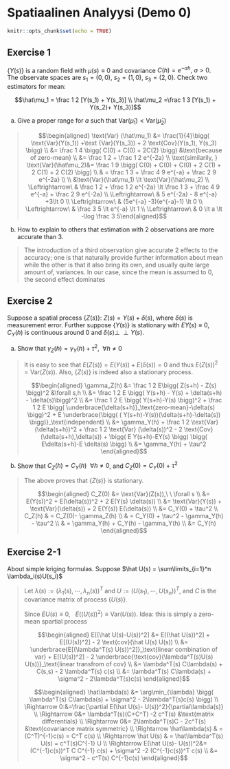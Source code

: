 # Spatiaalinen Analyysi (Demo 0)

```r
knitr::opts_chunk$set(echo = TRUE)
```

## Exercise 1

$\{Y(s)\}$ is a random field with $\mu(s)\equiv 0$ and covariance $C(h)= e^{-ah},\ a\gt0$. The observate spaces are $s_1=(0,0),\ s_2=(1,0),\ s_3=(2,0)$. Check two estimators for mean:

$$\hat\mu_1 = \frac 1 2 [Y(s_1) + Y(s_3)] \\ \hat\mu_2 =\frac 1 3 [Y(s_1) + Y(s_2)+ Y(s_3)]$$

(a) Give a proper range for $a$ such that $\text{Var}(\hat\mu_1)\lt \text{Var}(\hat\mu_2)$

<blockquote>

$$\begin{aligned} \text{Var} (\hat\mu_1) &= \frac{1}{4}\bigg( \text{Var}(Y(s_1)) +\text {Var}(Y(s_3)) + 2 \text{Cov}(Y(s_1), Y(s_3) \bigg)
\\ &=  \frac 1 4 \bigg( C(0) + C(0) + 2C(2) \bigg) &\text{because of zero-mean}
\\ &= \frac 1 2 + \frac 1 2 e^{-2a}
\\ \text{similarily, } \text{Var}(\hat\mu_2)&= \frac 1 9 \bigg( C(0) + C(0) + C(0) + 2 C(1) + 2 C(1) + 2 C(2) \bigg)
\\ & = \frac 1 3 + \frac 4 9 e^{-a} + \frac 2 9 e^{-2a}
\\
\\ &\text{Var}(\hat\mu_1) \lt \text{Var}(\hat\mu_2)
\\ \Leftrightarrow\ & \frac 1 2 + \frac 1 2 e^{-2a} \lt \frac 1 3 + \frac 4 9 e^{-a} + \frac 2 9 e^{-2a}
\\ \Leftrightarrow\ & 5 e^{-2a} - 8 e^{-a} +3\lt 0
\\ \Leftrightarrow\ & (5e^{-a} -3)(e^{-a}-1) \lt 0
\\ \Leftrightarrow\ & \frac 3 5 \lt e^{-a} \lt 1
\\ \Leftrightarrow\ & 0 \lt a \lt -\log \frac 3 5\end{aligned}$$

</blockquote>


(b) How to explain to others that estimation with 2 observations are more accurate than 3.

> The introduction of a third observation give accurate 2 effects to the accuracy; one is that naturally provide further information about mean while the other is that it also bring its own, and usually quite large amount of, variances. In our case, since the mean is assumed to 0, the second effect dominates

## Exercise 2

Suppose a spatial process $\{Z(s)\}:\ Z(s)=Y(s)+\delta(s)$, where $\delta(s)$ is measurement error. Further suppose $\{Y(s)\}$ is stationary with $EY(s) \equiv 0$, $C_Y(h)$ is continuous around 0 and $\delta(s) \perp\!\!\!\perp Y(s)$.

(a) Show that $\gamma_Z(h) = \gamma_Y(h) + \tau^2,\ \ \forall h\neq0$

<blockquote>
It is easy to see that $E(Z(s)) = E(Y(s)) + E(\delta(s)) = 0$ and thus $E(Z(s))^2 = \text{Var}(Z(s))$. Also, $\{Z(s)\}$ is indeed also a stationary process.

$$\begin{aligned} \gamma_Z(h) 
&= \frac 1 2 E\bigg( Z(s+h) - Z(s)  \bigg)^2 &\forall s,h
\\ &= \frac 1 2 E \bigg( Y(s+h) - Y(s) +  \delta(s+h) - \delta(s)\bigg)^2
\\ &= \frac 1 2 E \bigg( Y(s+h)-Y(s) \bigg)^2 + \frac 1 2 E \bigg( \underbrace{\delta(s+h)}_\text{zero-mean}-\delta(s) \bigg)^2 + E  \underbrace{\bigg( ( Y(s+h)-Y(s))(\delta(s+h)-\delta(s))  \bigg)}_\text{independent}
\\ &= \gamma_Y(h)  +  \frac 1 2 \text{Var} (\delta(s+h))^2 +  \frac 1 2 \text{Var} (\delta(s))^2    - 2 \text{Cov}(\delta(s+h),\delta(s)) +  \bigg( E Y(s+h)-EY(s) \bigg) \bigg( E\delta(s+h)-E \delta(s) \bigg)
\\ &= \gamma_Y(h) + \tau^2
\end{aligned}$$

</blockquote>

(b) Show that $C_Z(h)=C_Y(h)\ \ \forall h\neq 0$, and $C_Z(0) = C_Y(0) +\tau^2$

<blockquote>

The above proves that $\{Z(s)\}$ is stationary.

$$\begin{aligned} C_Z(0)
&= \text{Var}(Z(s)),\ \ \forall s
\\ &= E(Y(s))^2 + E(\delta(s))^2 + 2 E(Y(s) \delta(s))
\\ &= \text{Var}(Y(s)) + \text{Var}(\delta(s))  + 2 E(Y(s)) E(\delta(s))
\\ &= C_Y(0) + \tau^2
\\ C_Z(h) & = C_Z(0)- \gamma_Z(h)
\\ & = C_Y(0) + \tau^2 - \gamma_Y(h) - \tau^2
\\ & = \gamma_Y(h) + C_Y(h) - \gamma_Y(h)
\\ &= C_Y(h)
\end{aligned}$$

</blockquote>

## Exercise 2-1

About simple kriging formulas. Suppose $\hat U(s) = \sum\limits_{i=1}^n \lambda_i(s)U(s_i)$

<blockquote>
Let $\lambda(s):= (\lambda_1(s),\cdots, \lambda_n(s))^T$ and $U:= (U(s_1),\cdots, U(s_n))^T$, and $C$ is the covariance matrix of process $\{U(s)\}$.

Since $EU(s)\equiv 0,\ \ \ E((U(s))^2) \equiv \text{Var}(U(s))$. Idea: this is simply a zero-mean spartial process

$$\begin{aligned} E[(\hat U(s)-U(s))^2]
&= E[(\hat U(s))^2] + E[(U(s))^2] - 2 \text{cov}(\hat U(s) U(s))
\\ &= \underbrace{E[(\lambda^T(s) U(s))^2]}_\text{linear combination of var} + E[(U(s))^2] - 2 \underbrace{\text{cov}(\lambda^T(s)U(s) U(s))}_\text{linear transfrom of cov}
\\ &= \lambda^T(s) C\lambda(s) + C(s,s) - 2 \lambda^T(s) c(s)
\\ &= \lambda^T(s) C\lambda(s) + \sigma^2 - 2\lambda^T(s)c(s)
\end{aligned}$$

$$\begin{aligned} \hat\lambda(s) 
&= \arg\min_{\lambda} \bigg( \lambda^T(s) C\lambda(s) + \sigma^2 - 2\lambda^T(s)c(s) \bigg)
\\ \Rightarrow 0:&=\frac{\partial E(\hat U(s)- U(s))^2}{\partial\lambda(s)} 
\\ \Rightarrow 0&= \lambda^T(s)(C+C^T) -2 c^T(s) &\text{matrix differentials}
\\ \Rightarrow 0&= 2\lambda^T(s)C - 2c^T(s) &\text{covariance matrix symmetric} 
\\ \Rightarrow \hat\lambda(s) & = (C^T)^{-1}c(s) = C^T c(s)
\\ \Rightarrow \hat U(s) & = \hat\lambda^T(s) U(s) = c^T(s)C^{-1} U
\\ \Rightarrow E(\hat U(s)- U(s))^2&= (C^{-1}c(s))^T C C^{-1} c(s) + \sigma^2 -2 (C^{-1}c(s))^T c(s)
\\ &= \sigma^2 - c^T(s) C^{-1}c(s)
\end{aligned}$$
</blockquote>
